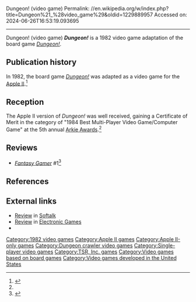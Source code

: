 Dungeon! (video game)
Permalink: //en.wikipedia.org/w/index.php?title=Dungeon%21_%28video_game%29&oldid=1229889957
Accessed on: 2024-06-26T16:53:19.093695



------
Dungeon! (video game)
{{Short description|1982 video game}}
{{Infobox video game
| title = Dungeon!
| image = Dungeon! video game cover.jpg
| alt = 
| developer = [[TSR, Inc.|TSR Hobbies, Inc.]]
| publisher = TSR Hobbies, Inc.
| series = 
| engine = 
| platforms = [[Apple II series|Apple II]]
| released = 1982
| genre = [[Role-playing video game|Role-playing]]
| modes = [[Single-player]]
}}
'''''Dungeon!''''' is a 1982 video game adaptation of the board game ''[[Dungeon!]]''.

==Publication history==
In 1982, the board game ''[[Dungeon!]]'' was adapted as a video game for the [[Apple II series|Apple II]].<ref name=kunkel>{{cite journal |last1= Kunkel |first1= Bill |author-link1= Bill Kunkel (gaming)|last2= Katz |first2= Arnie |author-link2= Arnie Katz|date= February 1984 |title= Arcade Alley: The 1984 Arcade Awards, Part II |journal= [[Video (magazine)|Video]]|publisher= Reese Communications|volume= 7|issue= 11|pages= 28–29|issn= 0147-8907}}</ref>{{rp|29}}

==Reception==
The Apple II version of ''Dungeon!'' was well received, gaining a Certificate of Merit in the category of "1984 Best Multi-Player Video Game/Computer Game" at the 5th annual [[Arkie Awards]].<ref name=kunkel/>{{rp|29}}

==Reviews==
* ''[[Fantasy Gamer]]'' #1<ref>{{cite web | url=https://archive.org/details/fantasy-gamer-05/Fantasy%20Gamer%2001/page/n43/mode/2up | title=Fantasy Gamer Magazine Collection | date=1983 }}</ref>

==References==
{{reflist}}

==External links==
* [https://archive.org/details/softalkv3n07mar1983/page/160/mode/2up Review] in [[Softalk]]
* [https://archive.org/details/Electronic_Games_Volume_02_Number_07_1983-09_Reese_Communications_US/page/n67/mode/2up Review] in [[Electronic Games]]
* {{mobygames|/99272}}

[[Category:1982 video games]]
[[Category:Apple II games]]
[[Category:Apple II-only games]]
[[Category:Dungeon crawler video games]]
[[Category:Single-player video games]]
[[Category:TSR, Inc. games]]
[[Category:Video games based on board games]]
[[Category:Video games developed in the United States]]